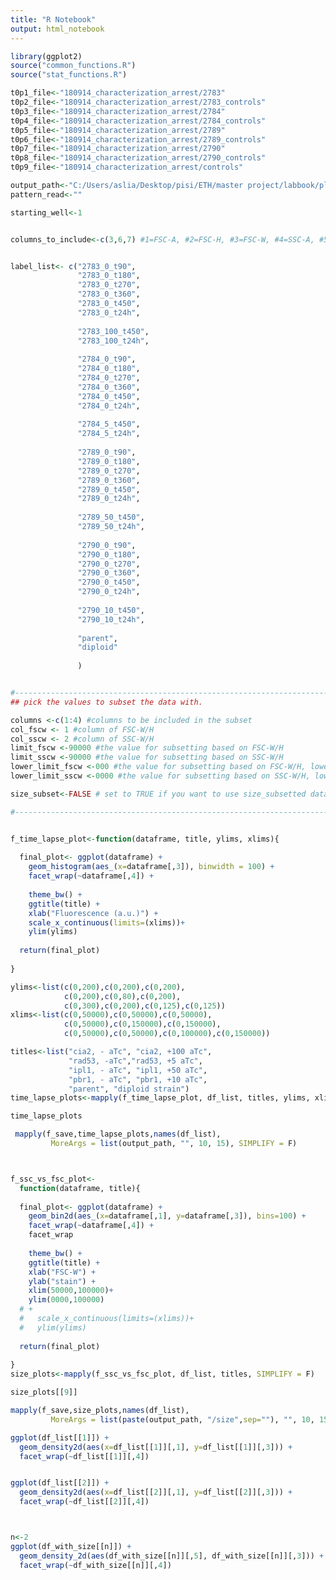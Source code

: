 ---
title: "R Notebook"
output: html_notebook
---

```{r}


library(ggplot2)
source("common_functions.R")
source("stat_functions.R")

t0p1_file<-"180914_characterization_arrest/2783"
t0p2_file<-"180914_characterization_arrest/2783_controls"
t0p3_file<-"180914_characterization_arrest/2784"
t0p4_file<-"180914_characterization_arrest/2784_controls"
t0p5_file<-"180914_characterization_arrest/2789"
t0p6_file<-"180914_characterization_arrest/2789_controls"
t0p7_file<-"180914_characterization_arrest/2790"
t0p8_file<-"180914_characterization_arrest/2790_controls"
t0p9_file<-"180914_characterization_arrest/controls"

output_path<-"C:/Users/aslia/Desktop/pisi/ETH/master project/labbook/plots/sep18/180914_wash&arrest" # for saving plots
pattern_read<-""

starting_well<-1


columns_to_include<-c(3,6,7) #1=FSC-A, #2=FSC-H, #3=FSC-W, #4=SSC-A, #5=SSC-H, #6=SSC-W, #7= 488 [C]-H


label_list<- c("2783_0_t90",
               "2783_0_t180",
               "2783_0_t270",
               "2783_0_t360",
               "2783_0_t450",
               "2783_0_t24h",
               
               "2783_100_t450",
               "2783_100_t24h",
               
               "2784_0_t90",
               "2784_0_t180",
               "2784_0_t270",
               "2784_0_t360",
               "2784_0_t450",
               "2784_0_t24h",
               
               "2784_5_t450",
               "2784_5_t24h",
               
               "2789_0_t90",
               "2789_0_t180",
               "2789_0_t270",
               "2789_0_t360",
               "2789_0_t450",
               "2789_0_t24h",
               
               "2789_50_t450",
               "2789_50_t24h",
               
               "2790_0_t90",
               "2790_0_t180",
               "2790_0_t270",
               "2790_0_t360",
               "2790_0_t450",
               "2790_0_t24h",
               
               "2790_10_t450",
               "2790_10_t24h",
               
               "parent",
               "diploid"
               
               )


#---------------------------------------------------------------------------------------------------------------
## pick the values to subset the data with. 

columns <-c(1:4) #columns to be included in the subset
col_fscw <- 1 #column of FSC-W/H
col_sscw <- 2 #column of SSC-W/H
limit_fscw <-90000 #the value for subsetting based on FSC-W/H
limit_sscw <-90000 #the value for subsetting based on SSC-W/H
lower_limit_fscw <-000 #the value for subsetting based on FSC-W/H, lower limit
lower_limit_sscw <-0000 #the value for subsetting based on SSC-W/H, lower limit

size_subset<-FALSE # set to TRUE if you want to use size_subsetted data, otherwise false.

#---------------------------------------------------------------------------------------------------------------



```


```{r}


f_time_lapse_plot<-function(dataframe, title, ylims, xlims){
  
  final_plot<- ggplot(dataframe) +
    geom_histogram(aes_(x=dataframe[,3]), binwidth = 100) +
    facet_wrap(~dataframe[,4]) +
    
    theme_bw() +
    ggtitle(title) +
    xlab("Fluorescence (a.u.)") +
    scale_x_continuous(limits=(xlims))+
    ylim(ylims)
  
  return(final_plot)
  
}

ylims<-list(c(0,200),c(0,200),c(0,200),
            c(0,200),c(0,80),c(0,200),
            c(0,300),c(0,200),c(0,125),c(0,125))
xlims<-list(c(0,50000),c(0,50000),c(0,50000),
            c(0,50000),c(0,150000),c(0,150000),
            c(0,50000),c(0,50000),c(0,100000),c(0,150000))

titles<-list("cia2, - aTc", "cia2, +100 aTc",
             "rad53, -aTc","rad53, +5 aTc",
             "ipl1, - aTc", "ipl1, +50 aTc",
             "pbr1, - aTc", "pbr1, +10 aTc",
             "parent", "diploid strain")
time_lapse_plots<-mapply(f_time_lapse_plot, df_list, titles, ylims, xlims, SIMPLIFY = F)

time_lapse_plots

 mapply(f_save,time_lapse_plots,names(df_list),
         MoreArgs = list(output_path, "", 10, 15), SIMPLIFY = F)




``` 
 


```{r}
f_ssc_vs_fsc_plot<-
  function(dataframe, title){
  
  final_plot<- ggplot(dataframe) +
    geom_bin2d(aes_(x=dataframe[,1], y=dataframe[,3]), bins=100) +
    facet_wrap(~dataframe[,4]) +
    facet_wrap
    
    theme_bw() +
    ggtitle(title) +
    xlab("FSC-W") +
    ylab("stain") +
    xlim(50000,100000)+
    ylim(0000,100000) 
  # +
  #   scale_x_continuous(limits=(xlims))+
  #   ylim(ylims)
  
  return(final_plot)
  
}
size_plots<-mapply(f_ssc_vs_fsc_plot, df_list, titles, SIMPLIFY = F)

size_plots[[9]]

mapply(f_save,size_plots,names(df_list),
         MoreArgs = list(paste(output_path, "/size",sep=""), "", 10, 15), SIMPLIFY = F)


```


```{r}

ggplot(df_list[[1]]) +
  geom_density2d(aes(x=df_list[[1]][,1], y=df_list[[1]][,3])) +
  facet_wrap(~df_list[[1]][,4])


ggplot(df_list[[2]]) +
  geom_density2d(aes(x=df_list[[2]][,1], y=df_list[[2]][,3])) +
  facet_wrap(~df_list[[2]][,4])



n<-2
ggplot(df_with_size[[n]]) +
  geom_density_2d(aes(df_with_size[[n]][,5], df_with_size[[n]][,3])) +
  facet_wrap(~df_with_size[[n]][,4])


```


